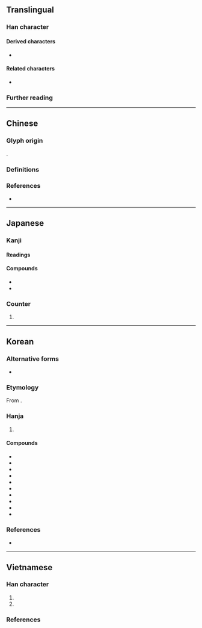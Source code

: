 {{also|床}}
{{character info/new}}
==Translingual==

===Han character===
{{Han char|rn=90|rad=爿|as=04|sn=8|four=24290|canj=VMD|ids=⿰爿木}}

====Derived characters====
* {{l|mul|[[𦝆]], [[𤷲]], [[𩃕]], [[𡞓]], [[𦝍]]}}

====Related characters====
* {{l|mul|床}} {{q|Modern form in Chinese and Japanese}}

===Further reading===
{{kangxi-ws|爿部/四畫}}
{{Han ref|kx=0691.150|dkj=19763|dj=1104.110|hdz=42374.040|uh=7240}}

----

==Chinese==

===Glyph origin===
{{Han etym}}
{{Han compound|爿|木|ls=psc|c1=p|c2=s}}.

===Definitions===
{{zh-see|床|vt}}

===References===
* {{R:twedu|A01203-001}}

----

==Japanese==

===Kanji===
{{ja-kanji|grade=|rs=爿04}}

====Readings====
{{ja-readings
|goon=じょう
|kanon=そう
|kanyoon=しょう
|kun=ゆか-
}}

====Compounds====
{{der-top3|Compounds}}
* {{ja-r|牀%几|しょう%ぎ}}
* {{ja-r|牀%榻|しょう%とう}}
{{der-bottom}}

===Counter===
{{ja-pos|しょう|counter}}

# {{alternative form of|ja|床}}

----

==Korean==

===Alternative forms===
* {{alter|ko|床|tr={{m|ko|상}}}}

===Etymology===
From {{der|ko|ltc|sort=상|-}} {{ltc-l|牀}}. {{hanja-hunmong|사ᇰ|sang|器皿#중10A}}

===Hanja===
{{ko-hanja-search}}
{{ko-hanja|[[평상]]([[平牀]])|상}}

# {{hanja form of|상|[[bed]]}}

====Compounds====
{{der-top3|Compounds}}
* {{ko-l|상궤|牀几}}
* {{ko-l|상슬|牀蝨}}
* {{ko-l|상탑|牀榻}}
* {{ko-l|병상|病牀}}
* {{ko-l|석상|石牀}}
* {{ko-l|침상|寢牀}}
* {{ko-l|평상|平牀}}
* {{ko-l|삼계상|三界牀}}
* {{ko-l|[[용평상]]/[[룡평상]]|龍平牀}}
* {{ko-l|접침상|摺寢牀}}
{{der-bottom}}

===References===
* {{R:hanjadoc|6995}}

----

==Vietnamese==

===Han character===
{{vi-readings|rs=爿04
|hanviet=sàng-tdcndg;tdcntd;gdhn;bonet;genibrel, giường-bonet, giầng-bonet
|phienthiet=仕莊 sĩ trang
|nom=giường-tdcndg;tdcntd;gdhn;bonet;genibrel, sàng-tdcntd;bonet;genibrel;taberd, giàng-tdcntd, giầng-genibrel
}}

# {{han tu form of|sàng|[[bed]]}}
# {{Nom form of|giường|[[bed]]}}

===References===
<references/>